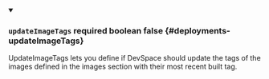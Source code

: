 
<details className="config-field" data-expandable="false" open>
<summary>

### `updateImageTags` <span class="config-field-required" data-required="false">required</span> <span class="config-field-type">boolean</span> <span class="config-field-default">false</span> <span class="config-field-enum"></span> {#deployments-updateImageTags}

UpdateImageTags lets you define if DevSpace should update the tags of the images defined in the
images section with their most recent built tag.

</summary>



</details>
